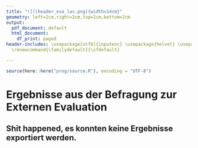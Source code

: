---
title: "![](header_eva_las.png){width=14cm}"
geometry: left=2cm,right=2cm,top=2cm,bottom=2cm
output:
  pdf_document: default
  html_document:
    df_print: paged
header-includes: \usepackage[utf8]{inputenc} \usepackage{helvet} \usepackage{pdflscape} \usepackage{xcolor} \usepackage{tcolorbox}
  \renewcommand{\familydefault}{\sfdefault}

---


```{r, include=FALSE}
source(here::here("prog/source.R"), encoding = "UTF-8")

```



# Ergebnisse aus der Befragung zur Externen Evaluation

## Shit happened, es konnten keine Ergebnisse exportiert werden.





